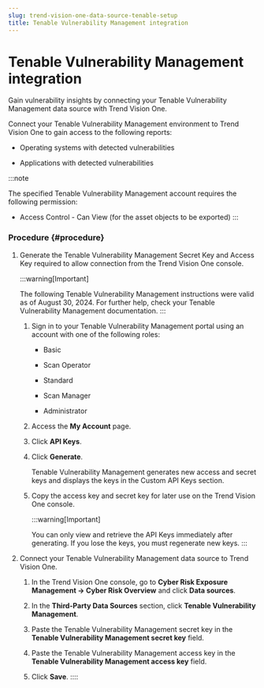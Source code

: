 ```yaml
---
slug: trend-vision-one-data-source-tenable-setup
title: Tenable Vulnerability Management integration
---
```

# Tenable Vulnerability Management integration

Gain vulnerability insights by connecting your Tenable Vulnerability Management data source with Trend Vision One.

Connect your Tenable Vulnerability Management environment to Trend Vision One to gain access to the following reports:

- Operating systems with detected vulnerabilities

- Applications with detected vulnerabilities

:::note

The specified Tenable Vulnerability Management account requires the following permission:

- Access Control - Can View (for the asset objects to be exported)
:::

### Procedure {#procedure}

1.  Generate the Tenable Vulnerability Management Secret Key and Access Key required to allow connection from the Trend Vision One console.

    :::warning[Important]

    The following Tenable Vulnerability Management instructions were valid as of August 30, 2024. For further help, check your Tenable Vulnerability Management documentation.
    :::

    1.  Sign in to your Tenable Vulnerability Management portal using an account with one of the following roles:

        - Basic

        - Scan Operator

        - Standard

        - Scan Manager

        - Administrator

    2.  Access the **My Account** page.

    3.  Click **API Keys**.

    4.  Click **Generate**.

        Tenable Vulnerability Management generates new access and secret keys and displays the keys in the Custom API Keys section.

    5.  Copy the access key and secret key for later use on the Trend Vision One console.

        :::warning[Important]

        You can only view and retrieve the API Keys immediately after generating. If you lose the keys, you must regenerate new keys.
        :::

2.  Connect your Tenable Vulnerability Management data source to Trend Vision One.

    1.  In the Trend Vision One console, go to **Cyber Risk Exposure Management → Cyber Risk Overview** and click **Data sources**.

    2.  In the **Third-Party Data Sources** section, click **Tenable Vulnerability Management**.

    3.  Paste the Tenable Vulnerability Management secret key in the **Tenable Vulnerability Management secret key** field.

    4.  Paste the Tenable Vulnerability Management access key in the **Tenable Vulnerability Management access key** field.

    5.  Click **Save**.
::::
